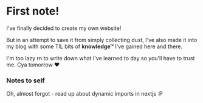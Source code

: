 # First note!

I've finally decided to create my own website!

But in an attempt to save it from simply collecting dust, I've also made it into my blog with some TIL bits of **knowledge™** I've gained here and there.

I'm too lazy rn to write down what I've learned to day so you'll have to trust me.
Cya tomorrow ❤️

### Notes to self
Oh, almost forgot - read up about dynamic imports in nextjs :P
